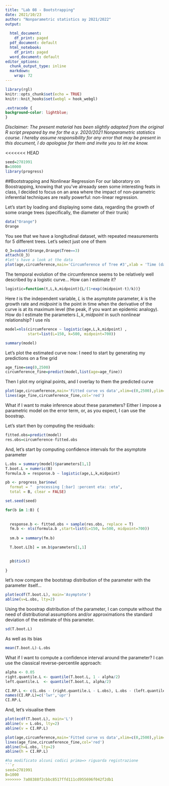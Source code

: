 ```yaml
---
title: "Lab 08 - Bootstrapping"
date: 2021/10/23
author: "Nonparametric statistics ay 2021/2022"
output:
  
  html_document: 
    df_print: paged
  pdf_document: default
  html_notebook: 
    df_print: paged
  word_document: default
editor_options: 
  chunk_output_type: inline
  markdown: 
    wrap: 72
---
```


```r
library(rgl)
knitr::opts_chunk$set(echo = TRUE)
knitr::knit_hooks$set(webgl = hook_webgl)
```

```css
.extracode {
background-color: lightblue;
}
```

*Disclaimer: The present material has been slightly adapted from the original R
script prepared by me for the a.y. 2020/2021
Nonparametric statistics course. I hereby assume responsibility for any error that may
be present in this document, I do apologise for them and invite you to let me know.*

<<<<<<< HEAD
```r

seed=2781991
B=10000
library(progress)
```

##Bootstrapping and Nonlinear Regression
For our laboratory on Boostrapping, knowing that you've alreaady seen some interesting feats in class, I decided to focus on an area where the impact of non-parametric inferential techniques are really powerful: non-linear regression.

Let's start by loading and displaying some data, regarding the growth of some orange trees (specifically, the diameter of their trunk)

```r
data("Orange")
Orange

```
You see that we have a longitudinal dataset, with repeated measurements for 5 different trees. Let's select just one of them

```r
O_3=subset(Orange,Orange$Tree==3)
attach(O_3)
#let's have a look at the data
plot(age,circumference,main='Circumference of Tree #3',xlab = 'Time (days)',ylab = 'Circumference')
```


The temporal evolution of the circumference seems to be relatively well described by a logistic curve... How can I estimate it?

```r
logistic=function(t,L,k,midpoint){L/(1+exp((midpoint-t)/k))}
```

Here $t$ is the independent variable, $L$ is the asymptote parameter, $k$ is the growth rate and $midpoint$ is the point in time when the derivative of the curve is at its maximum level (the peak, if you want an epidemic analogy).
How do I estimate the parameters $L, k,midpoint$ in such nonlinear relationship? I use nls

```r
model=nls(circumference ~ logistic(age,L,k,midpoint) ,
          start=list(L=150, k=500, midpoint=700))

summary(model)
```

Let's plot the estimated curve now: I need to start by generating my predictions on a fine grid

```r
age_fine=seq(0,2500)
circumference_fine=predict(model,list(age=age_fine))
```

Then I plot my original points, and I overlay to them the predicted curve

```r
plot(age,circumference,main='Fitted curve vs data',xlim=c(0,2500),ylim=c(20,200))
lines(age_fine,circumference_fine,col='red')
```

What if I want to make inference about these parameters? Either I impose a parametric model on the error term, or, as you expect, I can use the boostrap.

Let's start then by computing the residuals:

```r
fitted.obs=predict(model)
res.obs=circumference-fitted.obs
```

And, let's start by computing confidence intervals for the asymptote parameter

```r
L.obs = summary(model)$parameters[1,1]
T.boot.L = numeric(B)
formula.b = response.b ~ logistic(age,L,k,midpoint)

pb <- progress_bar$new(
  format = "  processing [:bar] :percent eta: :eta",
  total = B, clear = FALSE)

set.seed(seed)

for(b in 1:B) {
  
  
  response.b <- fitted.obs + sample(res.obs, replace = T)
  fm.b <- nls(formula.b ,start=list(L=150, k=500, midpoint=700))
  
  sm.b = summary(fm.b)

  T.boot.L[b] = sm.b$parameters[1,1]

  
  pb$tick()
  
}

```

let's now compare the bootstrap distribution of the parameter with the parameter itself...

```r
plot(ecdf(T.boot.L), main='Asymptote')
abline(v=L.obs, lty=2)
```

Using the boostrap distribution of the parameter, I can compute without the need of distributional assumptions and/or approximations the standard deviation of the estimate of this parameter.
```r
sd(T.boot.L)
```

As well as its bias
```r
mean(T.boot.L)-L.obs
```

What if I want to compute a confidence interval around the parameter? I can use the classical reverse-percentile approach:

```r
alpha <- 0.05
right.quantile.L <- quantile(T.boot.L, 1 - alpha/2)
left.quantile.L  <- quantile(T.boot.L, alpha/2)

CI.RP.L <- c(L.obs - (right.quantile.L - L.obs), L.obs - (left.quantile.L - L.obs))
names(CI.RP.L)=c('lwr','upr')
CI.RP.L

```

And, let's visualise them


```r
plot(ecdf(T.boot.L), main='L')
abline(v = L.obs, lty=2)
abline(v = CI.RP.L)

plot(age,circumference,main='Fitted curve vs data',xlim=c(0,2500),ylim=c(20,200))
lines(age_fine,circumference_fine,col='red')
abline(h=L.obs, lty=2)
abline(h = CI.RP.L)

#ha modificato alcuni codici prima=> riguarda registrazione
```r

seed=2781991
B=1000
>>>>>>> 7a08388f2cbbc8517ffd111cd955696f042f2db1
```

